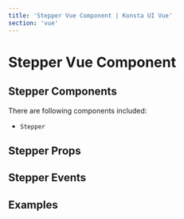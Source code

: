 ```yaml
---
title: 'Stepper Vue Component | Konsta UI Vue'
section: 'vue'
---
```



# Stepper Vue Component

## Stepper Components

There are following components included:

- `Stepper`

## Stepper Props

<StepperProps />

## Stepper Events

<StepperEvents />

## Examples

<StepperExample />
